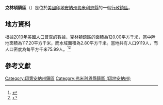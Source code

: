 {{noteTA
|G1=USState
|G2=地名
|G3=Unit
}}
{{Infobox settlement
|official_name            = 克林頓鎮區
|native_name = Clinton Township
|settlement_type          = [[行政鎮區|行政鎮區]]
|image_skyline            = 
|imagesize                = 
|image_map                = Map highlighting Clinton Township, Vermillion County, Indiana.svg
|mapsize                  = 250px
|pushpin_map  =USA Indiana
|pushpin_label = 克林頓鎮區
|pushpin_label_position   = top
|pushpin_map_caption      = 克林頓鎮區在印地安納州的位置
|subdivision_type         = [[世界政區索引|國家]]
|subdivision_type1        = [[美国州份|州份]]
|subdivision_type2        = [[印地安納州行政区划|縣]]
|subdivision_name         = [[美国|美国]]
|subdivision_name1        = [[印地安納州|印地安納州]]
|subdivision_name2        = [[弗米利恩縣_(印地安納州)|弗米利恩縣]]
|elevation_ft             = 584
|elevation_m              = 178
|timezone                 = [[北美东部時區|北美东部時區]]
|area_total_km2           = 120.00
|area_land_km2            = 117.20
|area_water_km2           = 2.80
|area_total_sq_mi         = 
|area_land_sq_mi          = 
|area_water_sq_mi         = 
|population_as_of         = [[2010年美國人口普查|2010]]
|population_footnotes     = 
|population_total         = 9119
|population_density_km2   = auto
|population_density_sq_mi = auto
|utc_offset               = -5
|coordinates              = {{coord|39|38|56|N|87|27|26|W|type:city_region:US-AL_source:GNS-enwiki|display=inline,title}}
| coor_pinpoint           = 
| coordinates_footnotes   = 
|timezone_DST             = EDT
|utc_offset_DST           = -4
|postal_code_type         = [[美國郵區編號|郵區編號]]
|postal_code              = 47842, 47884
|area_code                = {{link-en|电话区号765|Area code 765|765}}
|blank_name = [[地名信息系统|GNIS ID]]
|blank_info = 453234
}}
'''克林頓鎮區'''（{{lang-en|Clinton Township}}）是位於[[美國|美國]][[印地安納州|印地安納州]][[弗米利恩縣_(印地安納州)|弗米利恩縣]]的一個[[行政鎮區|行政鎮區]]。

== 地方資料 ==
根據[[2010年美國人口普查|2010年美國人口普查]]的數據，克林頓鎮區的面積為120.00平方千米，當中陸地面積為117.20平方千米，而水域面積為2.80平方千米。當地共有人口9119人，而人口密度為每平方千米75.99人。<ref name="GR8">{{cite web|url=http://factfinder2.census.gov|publisher=[[美国人口调查局|美国人口调查局]]|accessdate=2011-05-14|title=American FactFinder|archive-date=2013-09-11|archive-url=https://web.archive.org/web/20130911234518/http://factfinder2.census.gov/|dead-url=no}}</ref><ref>{{cite web|url=https://www.citypopulation.de/en/usa/indiana/admin/|title=USA: Indiana (Counties and Townships) - City Population|access-date=2020-08-30|archive-date=2020-04-22|archive-url=https://web.archive.org/web/20200422090607/https://www.citypopulation.de/en/usa/indiana/admin/}}</ref>

== 參考文獻 ==
{{reflist}}

{{弗米利恩縣 (印地安納州)}}

{{DEFAULTSORT:Clinton Township}}
[[Category:印第安納州鎮區|Category:印第安納州鎮區]]
[[Category:弗米利恩縣鎮區_(印地安納州)|Category:弗米利恩縣鎮區 (印地安納州)]]

{{Indiana-geo-stub}}